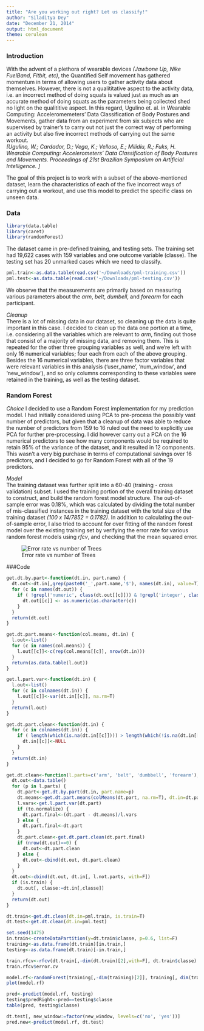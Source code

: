 ```yaml
---
title: "Are you working out right? Let us classify!"
author: "Siladitya Dey"
date: "December 21, 2014"
output: html_document
theme: cerulean
---
```


### Introduction   
With the advent of a plethora of wearable devices *(Jawbone Up, Nike FuelBand, Fitbit, etc)*, the Quantified Self movement has gathered momentum in terms of allowing users to gather activity data about themselves. However, there is not a qualititative aspect to the activity data, i.e. an incorrect method of doing squats is valued just as much as an accurate method of doing squats as the parameters being collected shed no light on the qualititive aspect. In this regard, Ugulino et. al. in Wearable Computing: Acceleromemeters' Data Classification of Body Postures and Movements, gather data from an experiment from six subjects who are supervised by trainer's to carry out not just the correct way of performing an activity but also five incorrect methods of carrying out the same workout.   
*[Ugulino, W.; Cardador, D.; Vega, K.; Velloso, E.; Milidiu, R.; Fuks, H. Wearable Computing: Accelerometers' Data Classification of Body Postures and Movements. Proceedings of 21st Brazilian Symposium on Artificial Intelligence. ]*

The goal of this project is to work with a subset of the above-mentioned dataset, learn the characteristics of each of the five incorrect ways of carrying out a workout, and use this model to predict the specific class on unseen data. 

### Data   
```r
library(data.table)
library(caret)
library(randomForest)
```
The dataset came in pre-defined training, and testing sets. The training set had 19,622 cases with 159 variables and one outcome variable (classe). The testing set has 20 unmarked cases which we need to classify.
``` r
pml.train<-as.data.table(read.csv('~/Downloads/pml-training.csv'))
pml.test<-as.data.table(read.csv('~/Downloads/pml-testing.csv'))
```

We observe that the measurements are primarily based on measuring various parameters about the *arm*, *belt*, *dumbell*, and *forearm* for each participant.   

*Cleanup*   
There is a lot of missing data in our dataset, so cleaning up the data is quite important in this case. I decided to clean up the data one portion at a time, i.e. considering all the variables which are relevant to *arm*, finding out those that consist of a majority of missing data, and removing them. This is repeated for the other three grouping variables as well, and we're left with only 16 numerical variables; four each from each of the above grouping.   
Besides the 16 numerical variables, there are three factor variables that were relevant variables in this analysis ('user_name', 'num_window', and 'new_window'), and so only columns corresponding to these variables were retained in the training, as well as the testing dataset.

### Random Forest   
*Choice*
I decided to use a Random Forest implementation for my prediction model. I had initially considered using PCA to pre-process the possibly vast number of predictors, but given that a cleanup of data was able to reduce the number of predictors from 159 to 16 ruled out the need to explicitly use PCA for further pre-processing. I did however carry out a PCA on the 16 numerical predictors to see how many components would be required to retain 95% of the variance of the dataset, and it resulted in 12 components. This wasn't a very big purchase in terms of computational savings over 16 predictors, and I decided to go for Random Forest with all of the 19 predictors.   

*Model*   
The training dataset was further split into a 60-40 (training - cross validation) subset. I used the training portion of the overall training dataset to construct, and build the random forest model structure. The out-of-sample error was 0.18%, which was calculated by dividing the total number of mis-classified instances in the training dataset with the total size of the training dataset *(100 x 14/7852 = 0.1782)*. In addition to calculating the out-of-sample error, I also tried to account for over fitting of the random forest model over the existing training set by verifying the error rate for various random forest models using *rfcv*, and checking that the mean squared error.

<!--<img src="/Users/sila/numTrees_error.jpg" />-->
![Error rate vs number of Trees](/Users/sila/numTrees_error3.jpg)
   
   
###Code   
```r
get.dt.by.part<-function(dt.in, part.name) {
  dt.out<-dt.in[,grep(paste0('_',part.name,'$'), names(dt.in), value=T), with=F]
  for (c in names(dt.out)) {
    if ( !grepl('numeric', class(dt.out[[c]])) & !grepl('integer', class(dt.out[[c]])) ) {
      dt.out[[c]] <- as.numeric(as.character(c))
    }
  }
  return(dt.out)
}

get.dt.part.means<-function(col.means, dt.in) {
  l.out<-list()
  for (c in names(col.means)) {
    l.out[[c]]<-c(rep(col.means[[c]], nrow(dt.in)))
  }
  return(as.data.table(l.out))
}

get.l.part.var<-function(dt.in) {
  l.out<-list()
  for (c in colnames(dt.in)) {
    l.out[[c]]<-var(dt.in[[c]], na.rm=T)
  }
  return(l.out)
}

get.dt.part.clean<-function(dt.in) {
  for (c in colnames(dt.in)) {
    if ( length(which(is.na(dt.in[[c]]))) > length(which(!is.na(dt.in[[c]]))) ) {
      dt.in[[c]]<-NULL
    }
  }
  return(dt.in)
}

get.dt.clean<-function(l.parts=c('arm', 'belt', 'dumbbell', 'forearm'), l.not.parts=c('user_name', 'new_window', 'num_window'), dt.in, is.train=F, to.normalize=F) {
  dt.out<-data.table()
  for (p in l.parts) {
    dt.part<-get.dt.by.part(dt.in, part.name=p)
    dt.means<-get.dt.part.means(colMeans(dt.part, na.rm=T), dt.in=dt.part)
    l.vars<-get.l.part.var(dt.part)
    if (to.normalize) {
      dt.part.final<-(dt.part - dt.means)/l.vars
    } else {
      dt.part.final<-dt.part
    }
    dt.part.clean<-get.dt.part.clean(dt.part.final)
    if (nrow(dt.out)==0) {
      dt.out<-dt.part.clean
    } else {
      dt.out<-cbind(dt.out, dt.part.clean)
    }
  }
  dt.out<-cbind(dt.out, dt.in[, l.not.parts, with=F])
  if (is.train) {
    dt.out[, classe:=dt.in[,classe]]
  }
  return(dt.out)
}

dt.train<-get.dt.clean(dt.in=pml.train, is.train=T)
dt.test<-get.dt.clean(dt.in=pml.test)

set.seed(1475)
in.train<-createDataPartition(y=dt.train$classe, p=0.6, list=F)
training<-as.data.frame(dt.train)[in.train,]
testing<-as.data.frame(dt.train)[-in.train,]

train.rfcv<-rfcv(dt.train[,-dim(dt.train)[2],with=F], dt.train$classe)
train.rfcv$error.cv

model.rf<-randomForest(training[,-dim(training)[2]], training[, dim(training)[2]], prox=T)
plot(model.rf)

pred<-predict(model.rf, testing)
testing$predRight<-pred==testing$classe
table(pred, testing$classe)

dt.test[, new_window:=factor(new_window, levels=c('no', 'yes'))]
pred.new<-predict(model.rf, dt.test)
```

